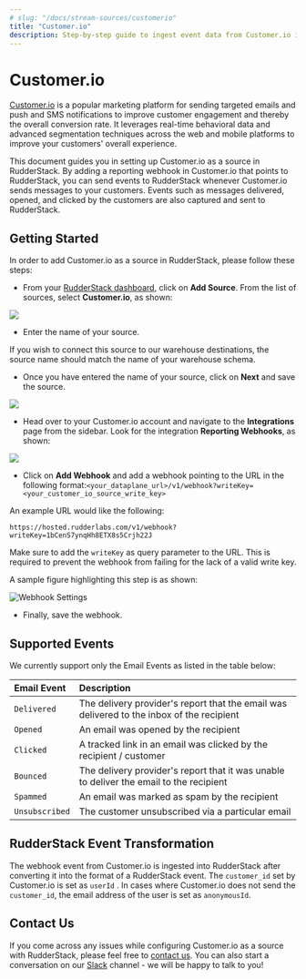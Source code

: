 ```yaml
---
# slug: "/docs/stream-sources/customerio"
title: "Customer.io"
description: Step-by-step guide to ingest event data from Customer.io into RudderStack
---
```


# Customer.io

[Customer.io](https://customer.io/) is a popular marketing platform for sending targeted emails and push and SMS notifications to improve customer engagement and thereby the overall conversion rate. It leverages real-time behavioral data and advanced segmentation techniques across the web and mobile platforms to improve your customers' overall experience.

This document guides you in setting up Customer.io as a source in RudderStack. By adding a reporting webhook in Customer.io that points to RudderStack, you can send events to RudderStack whenever Customer.io sends messages to your customers. Events such as messages delivered, opened, and clicked by the customers are also captured and sent to RudderStack.

## Getting Started

In order to add Customer.io as a source in RudderStack, please follow these steps:

- From your [RudderStack dashboard](https://app.rudderlabs.com/), click on **Add Source**. From the list of sources, select **Customer.io**, as shown:

![](../.gitbook/assets/image%20%2820%29%20%281%29.png)

- Enter the name of your source.

<div class="infoBlock">
If you wish to connect this source to our warehouse destinations, the source name should match the name of your warehouse schema.

</div>

- Once you have entered the name of your source, click on **Next** and save the source.

![](../.gitbook/assets/image%20%2861%29.png)

- Head over to your Customer.io account and navigate to the **Integrations** page from the sidebar. Look for the integration **Reporting Webhooks**, as shown:

![](../.gitbook/assets/image%20%2862%29.png)

- Click on **Add Webhook** and add a webhook pointing to the URL in the following format:`<your_dataplane_url>/v1/webhook?writeKey=<your_customer_io_source_write_key>`

An example URL would like the following:

```http
https://hosted.rudderlabs.com/v1/webhook?writeKey=1bCenS7ynqHh8ETX8s5Crjh22J
```

<div class="warningBlock">
Make sure to add the <code class="inline-code">writeKey</code> as query parameter to the URL. This is required to prevent the webhook from failing for the lack of a valid write key.

</div>

A sample figure highlighting this step is as shown:

![Webhook Settings](../.gitbook/assets/image%20%2830%29.png)

- Finally, save the webhook.

## Supported Events

We currently support only the Email Events as listed in the table below:

| **Email Event** | **Description**                                                                           |
| :-------------- | :---------------------------------------------------------------------------------------- |
| `Delivered`     | The delivery provider's report that the email was delivered to the inbox of the recipient |
| `Opened`        | An email was opened by the recipient                                                      |
| `Clicked`       | A tracked link in an email was clicked by the recipient / customer                        |
| `Bounced`       | The delivery provider's report that it was unable to deliver the email to the recipient   |
| `Spammed`       | An email was marked as spam by the recipient                                              |
| `Unsubscribed`  | The customer unsubscribed via a particular email                                          |

## RudderStack Event Transformation

The webhook event from Customer.io is ingested into RudderStack after converting it into the format of a RudderStack event. The `customer_id` set by Customer.io is set as `userId` . In cases where Customer.io does not send the `customer_id`, the email address of the user is set as `anonymousId`.

## Contact Us

If you come across any issues while configuring Customer.io as a source with RudderStack, please feel free to [contact us](mailto:%20docs@rudderstack.com). You can also start a conversation on our [Slack](https://rudderstack.com/join-rudderstack-slack-community) channel - we will be happy to talk to you!
